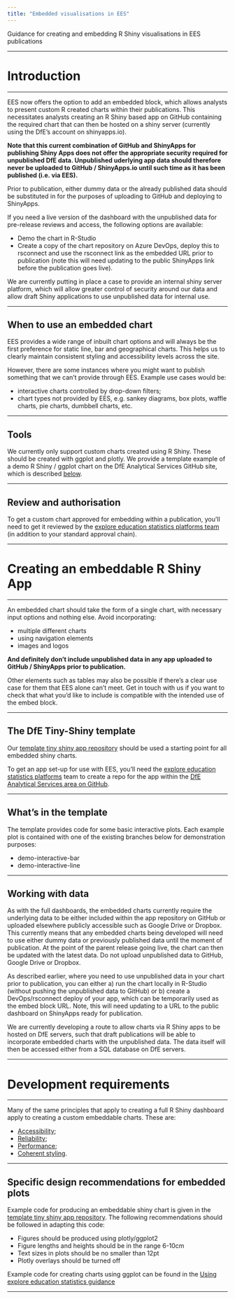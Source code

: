 ```yaml
---
title: "Embedded visualisations in EES"
---
```


<p class="text-muted">Guidance for creating and embedding R Shiny visualisations in EES publications</p>

---

# Introduction

---

EES now offers the option to add an embedded block, which allows analysts to present custom R created charts within their publications. This necessitates analysts creating an R Shiny based app on GitHub containing the required chart that can then be hosted on a shiny server (currently using the DfE's account on shinyapps.io).

**Note that this current combination of GitHub and ShinyApps for publishing Shiny Apps does not offer the appropriate security required for unpublished DfE data. Unpublished uderlying app data should therefore never be uploaded to GitHub / ShinyApps.io until such time as it has been published (i.e. via EES).** 

Prior to publication, either dummy data or the already published data should be substituted in for the purposes of uploading to GitHub and deploying to ShinyApps.

If you need a live version of the dashboard with the unpublished data for pre-release reviews and access, the following options are available:

* Demo the chart in R-Studio
* Create a copy of the chart repository on Azure DevOps, deploy this to rsconnect and use the rsconnect link as the embedded URL prior to publication (note this will need updating to the public ShinyApps link before the publication goes live).

We are currently putting in place a case to provide an internal shiny server platform, which will allow greater control of security around our data and allow draft Shiny applications to use unpublished data for internal use.

---

## When to use an embedded chart


EES provides a wide range of inbuilt chart options and will always be the first preference for static line, bar and geographical charts. This helps us to clearly maintain consistent styling and accessibility levels across the site.

However, there are some instances where you might want to publish something that we can't provide through EES. Example use cases would be:

   - interactive charts controlled by drop-down filters;
   - chart types not provided by EES, e.g. sankey diagrams, box plots, waffle charts, pie charts, dumbbell charts, etc.

---

## Tools


We currently only support custom charts created using R Shiny. These should be created with ggplot and plotly. We provide a template example of a demo R Shiny / ggplot chart on the DfE Analytical Services GitHub site, which is described [below](#the-dfe-tiny-shiny-template).

---

## Review and authorisation


To get a custom chart approved for embedding within a publication, you'll need to get it reviewed by the [explore education statistics platforms team](mailto:explore.statistics@education.gov.uk) (in addition to your standard approval chain).

---

# Creating an embeddable R Shiny App

---

An embedded chart should take the form of a single chart, with necessary input options and nothing else. Avoid incorporating:

* multiple different charts
* using navigation elements
* images and logos

**And definitely don't include unpublished data in any app uploaded to GitHub / ShinyApps prior to publication.**

Other elements such as tables may also be possible if there's a clear use case for them that EES alone can't meet. Get in touch with us if you want to check that what you'd like to include is compatible with the intended use of the embed block.

---

## The DfE Tiny-Shiny template


Our [template tiny shiny app repository](https://github.com/dfe-analytical-services/dfe-tiny-shiny) should be used a starting point for all embedded shiny charts.

To get an app set-up for use with EES, you'll need the [explore education statistics platforms](mailto:explore.statistics@education.gov.uk) team to create a repo for the app within the [DfE Analytical Services area on GitHub](https://github.com/dfe-analytical-services/dfe-tiny-shiny).

---

## What's in the template


The template provides code for some basic interactive plots. Each example plot is contained with one of the existing branches below for demonstration purposes:

* demo-interactive-bar
* demo-interactive-line

---

## Working with data


As with the full dashboards, the embedded charts currently require the underlying data to be either included within the app repository on GitHub or uploaded elsewhere publicly accessible such as Google Drive or Dropbox. This currently means that any embedded charts being developed will need to use either dummy data or previously published data until the moment of publication. At the point of the parent release going live, the chart can then be updated with the latest data. Do not upload unpublished data to GitHub, Google Drive or Dropbox.

As described earlier, where you need to use unpublished data in your chart prior to publication, you can either a) run the chart locally in R-Studio (without pushing the unpublished data to GitHub) or b) create a DevOps/rsconnect deploy of your app, which can be temporarily used as the embed block URL. Note, this will need updating to a URL to the public dashboard on ShinyApps ready for publication.

We are currently developing a route to allow charts via R Shiny apps to be hosted on DfE servers, such that draft publications will be able to incorporate embedded charts with the unpublished data. The data itself will then be accessed either from a SQL database on DfE servers.

---

# Development requirements

---

Many of the same principles that apply to creating a full R Shiny dashboard apply to creating a custom embeddable charts. These are:

   * [Accessibility](dashboards.html#accessibility-testing);
   * [Reliability](dashboards.html#testing-r-shiny);
   * [Performance](dashboards.html#performance-testing);
   * [Coherent styling](dashboards.html#styling).

---

## Specific design recommendations for embedded plots


Example code for producing an embeddable shiny chart is given in the [template tiny shiny app repository](https://github.com/dfe-analytical-services/dfe-tiny-shiny/server.R). The following recommendations should be followed in adapting this code:

* Figures should be produced using plotly/ggplot2
* Figure lengths and heights should be in the range 6-10cm
* Text sizes in plots should be no smaller than 12pt
* Plotly overlays should be turned off

Example code for creating charts using ggplot can be found in the [Using explore education statistics guidance](../publishing-statistics/ees.html#example-ggplot-chart-code)

---
